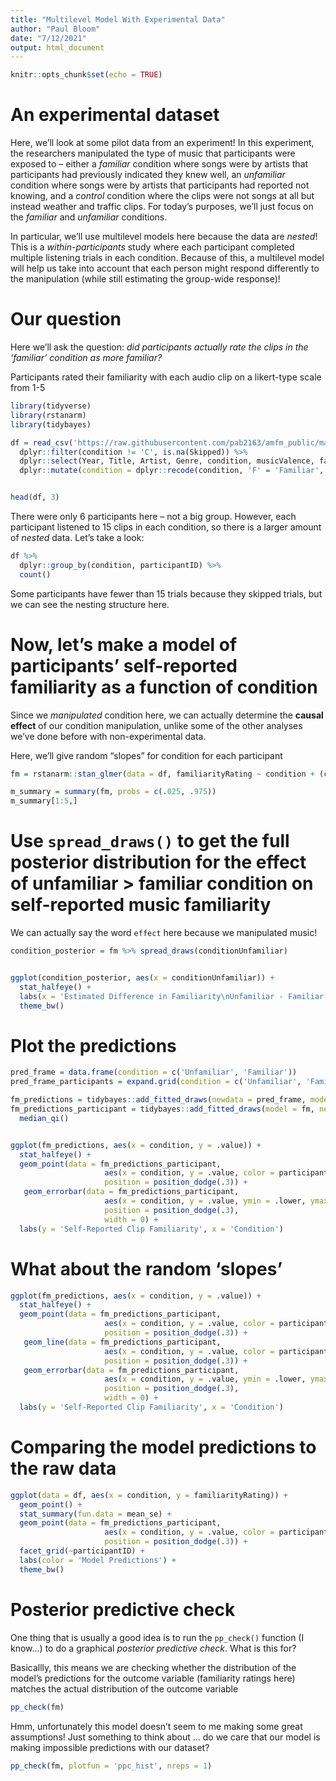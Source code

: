 ```yaml
---
title: "Multilevel Model With Experimental Data"
author: "Paul Bloom"
date: "7/12/2021"
output: html_document
---
```


```r
knitr::opts_chunk$set(echo = TRUE)
```


# An experimental dataset

Here, we'll look at some pilot data from an experiment! In this experiment, the researchers manipulated the type of music that participants were exposed to -- either a *familiar* condition where songs were by artists that participants had previously indicated they knew well, an *unfamiliar* condition where songs were by artists that participants had reported not knowing, and a *control* condition where the clips were not songs at all but instead weather and traffic clips. For today's purposes, we'll just focus on the *familiar* and *unfamiliar* conditions. 


In particular, we'll use multilevel models here because the data are *nested*! This is a *within-participants* study where each participant completed multiple listening trials in each condition. Because of this, a multilevel model will help us take into account that each person might respond differently to the manipulation (while still estimating the group-wide response)!

# Our question

Here we'll ask the question: *did participants actually rate the clips in the 'familiar' condition as more familiar?* 

Participants rated their familiarity with each audio clip on a likert-type scale from 1-5

```r
library(tidyverse)
library(rstanarm)
library(tidybayes)
```


```r
df = read_csv('https://raw.githubusercontent.com/pab2163/amfm_public/master/pilot_data/pilot_responses.csv') %>%
  dplyr::filter(condition != 'C', is.na(Skipped)) %>%
  dplyr::select(Year, Title, Artist, Genre, condition, musicValence, familiarityRating, participantID) %>%
  dplyr::mutate(condition = dplyr::recode(condition, 'F' = 'Familiar', 'U' = 'Unfamiliar'))


head(df, 3)
```

There were only 6 participants here -- not a big group. However, each participant listened to 15 clips in each condition, so there is a larger amount of *nested* data. Let's take a look:

```r
df %>%
  dplyr::group_by(condition, participantID) %>%
  count()
```

Some participants have fewer than 15 trials because they skipped trials, but we can see the nesting structure here. 

# Now, let's make a model of participants' self-reported familiarity as a function of condition

Since we *manipulated* condition here, we can actually determine the **causal effect** of our condition manipulation, unlike some of the other analyses we've done before with non-experimental data.

Here, we'll give random "slopes" for condition for each participant

```r
fm = rstanarm::stan_glmer(data = df, familiarityRating ~ condition + (condition | participantID))
```


```r
m_summary = summary(fm, probs = c(.025, .975))
m_summary[1:5,]
```

# Use `spread_draws()` to get the full posterior distribution for the effect of unfamiliar > familiar condition on self-reported music familiarity 

We can actually say the word `effect` here because we manipulated music!

```r
condition_posterior = fm %>% spread_draws(conditionUnfamiliar)


ggplot(condition_posterior, aes(x = conditionUnfamiliar)) +
  stat_halfeye() +
  labs(x = 'Estimated Difference in Familiarity\nUnfamiliar - Familiar Condition') +
  theme_bw()
```


# Plot the predictions
```r
pred_frame = data.frame(condition = c('Unfamiliar', 'Familiar')) 
pred_frame_participants = expand.grid(condition = c('Unfamiliar', 'Familiar'), participantID = unique(df$participantID), stringsAsFactors = FALSE)

fm_predictions = tidybayes::add_fitted_draws(newdata = pred_frame, model = fm, re_formula = NA)
fm_predictions_participant = tidybayes::add_fitted_draws(model = fm, newdata = pred_frame_participants) %>%
  median_qi()


ggplot(fm_predictions, aes(x = condition, y = .value)) +
  stat_halfeye() +
  geom_point(data = fm_predictions_participant, 
                     aes(x = condition, y = .value, color = participantID), 
                     position = position_dodge(.3)) +
   geom_errorbar(data = fm_predictions_participant, 
                     aes(x = condition, y = .value, ymin = .lower, ymax = .upper, color = participantID), 
                     position = position_dodge(.3),
                     width = 0) +
  labs(y = 'Self-Reported Clip Familiarity', x = 'Condition')


```

# What about the random 'slopes'

```r
ggplot(fm_predictions, aes(x = condition, y = .value)) +
  stat_halfeye() +
  geom_point(data = fm_predictions_participant, 
                     aes(x = condition, y = .value, color = participantID), 
                     position = position_dodge(.3)) +
   geom_line(data = fm_predictions_participant, 
                     aes(x = condition, y = .value, color = participantID, group = participantID), 
                     position = position_dodge(.3)) +
   geom_errorbar(data = fm_predictions_participant, 
                     aes(x = condition, y = .value, ymin = .lower, ymax = .upper, color = participantID), 
                     position = position_dodge(.3),
                     width = 0) +
  labs(y = 'Self-Reported Clip Familiarity', x = 'Condition')
```

# Comparing the model predictions to the raw data

```r
ggplot(data = df, aes(x = condition, y = familiarityRating)) +
  geom_point() +
  stat_summary(fun.data = mean_se) +
  geom_point(data = fm_predictions_participant, 
                     aes(x = condition, y = .value, color = participantID), 
                     position = position_dodge(.3)) +
  facet_grid(~participantID) +
  labs(color = 'Model Predictions') +
  theme_bw() 

```


# Posterior predictive check

One thing that is usually a good idea is to run the `pp_check()` function (I know...) to do a graphical *posterior predictive check*. What is this for? 

Basicallly, this means we are checking whether the distribution of the model's predictions for the outcome variable (familiarity ratings here) matches the actual distribution of the outcome variable

```r
pp_check(fm)
```

Hmm, unfortunately this model doesn't seem to me making some great assumptions! Just something to think about ... do we care that our model is making impossible predictions with our dataset? 

```r
pp_check(fm, plotfun = 'ppc_hist', nreps = 1)
```

